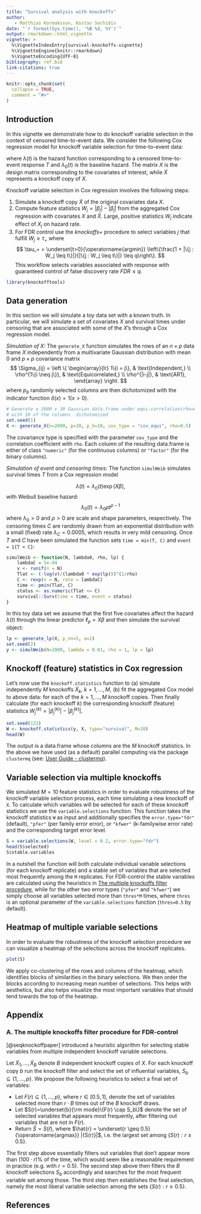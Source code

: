 ```yaml
---
title: "Survival analysis with knockoffs"
author: 
   - Matthias Kormaksson, Kostas Sechidis
date: "`r format(Sys.time(), '%B %d, %Y')`"
output: rmarkdown::html_vignette
vignette: >
  %\VignetteIndexEntry{survival-knockoffs-vignette}
  %\VignetteEngine{knitr::rmarkdown}
  %\VignetteEncoding{UTF-8}
bibliography: ref.bib
link-citations: true
---
```


```r
knitr::opts_chunk$set(
  collapse = TRUE,
  comment = "#>"
)
```

## Introduction

In this vignette we demonstrate how to do knockoff variable selection in the context of censored time-to-event data. We consider the following Cox regression model for knockoff variable selection for time-to-event data:

\begin{align}
\lambda(t) = \lambda_0(t) \exp \left(X \beta + \tilde{X} \tilde{\beta} \right),
\end{align}

where $\lambda(t)$ is the hazard function corresponding to a censored time-to-event response $T$ and $\lambda_0(t)$ is the baseline hazard. The matrix $X$ is the design matrix corresponding to the covariates of interest, while $\tilde{X}$ represents a knockoff copy of $X$.

Knockoff variable selection in Cox regression involves the following steps:

1. Simulate a knockoff copy $\tilde{X}$ of the original covariates data $X$.
2. Compute feature statistics $W_j=|\beta_j|-|\tilde{\beta}_j|$ from the aggregated Cox regression with covariates $X$ and $\tilde{X}$. Large, positive statistics $W_j$ indicate effect of $X_j$ on hazard rate.
3. For FDR control use the *knockoffs$+$* procedure to select variables $j$ that fulfill $W_j \geq \tau_+$ where
$$
\tau_+ = \underset{t>0}{\operatorname{argmin}} \left\{\frac{1 + |\{j : W_j \leq t\}|}{|\{j : W_j \leq t\}|} \leq q\right\}.
$$
This workflow selects variables associated with response with guaranteed control of false discovery rate $FDR \leq q$.

```r
library(knockofftools)
```

## Data generation {#simdata}

In this section we will simulate a toy data set with a known truth. In particular, we will simulate a set of covariates $X$ and survival times under censoring that are associated with some of the $X$'s through a Cox regression model.

*Simulation of $X$:* The `generate_X` function simulates the rows of an $n \times p$ data frame $X$ independently from a multivariate Gaussian distribution with mean $0$ and $p \times p$ covariance matrix 
$$
\Sigma_{ij} = \left \{
\begin{array}{lr}
1\{i = j\}, & \text{Independent,} \\
\rho^{1\{i \neq j\}}, & \text{Equicorrelated,} \\
\rho^{|i-j|}, & \text{AR1},
\end{array}
\right.
$$
where $p_b$ randomly selected columns are then dichotomized with the indicator function $\delta(x)=1(x > 0)$. 
```r
# Generate a 2000 x 30 Gaussian data.frame under equi-correlation(rho=0.5) structure, 
# with 10 of the columns  dichotomized
set.seed(1)
X <- generate_X(n=2000, p=30, p_b=10, cov_type = "cov_equi", rho=0.5)
```
The covariance type is specified with the parameter `cov_type` and the correlation coefficient with `rho`. Each column of the resulting data.frame is either of class `"numeric"` (for the continuous columns) or `"factor"` (for the binary columns).

*Simulation of event and censoring times:* The function `simulWeib` simulates survival times $T$ from a Cox regression model

$$
\lambda(t) = \lambda_0(t) \exp \left(X \beta \right),
$$
with Weibull baseline hazard:
$$
\lambda_0(t) = \lambda_0 \rho t^{\rho-1}
$$
where $\lambda_0 > 0$ and $\rho > 0$ are scale and shape parameters, respectively. The censoring times $C$ are randomly drawn from an exponential distribution with a small (fixed) rate $\lambda_C=0.0005$, which results in very mild censoring. Once $T$ and $C$ have been simulated the function sets `time = min(T, C)` and `event = 1{T < C}`:
```r
simulWeib <- function(N, lambda0, rho, lp) {
    lambdaC = 5e-04
    v <- runif(n = N)
    Tlat <- (-log(v)/(lambda0 * exp(lp)))^(1/rho)
    C <- rexp(n = N, rate = lambdaC)
    time <- pmin(Tlat, C)
    status <- as.numeric(Tlat <= C)
    survival::Surv(time = time, event = status)
}
```

In this toy data set we assume that the first five covariates affect the hazard $\lambda(t)$ through the linear predictor $\ell_p=X\beta$ and then simulate the survival object:
```r
lp <- generate_lp(X, p_nn=5, a=2)
set.seed(2)
y <- simulWeib(N=2000, lambda = 0.01, rho = 1, lp = lp)
```

## Knockoff (feature) statistics in Cox regression

Let's now use the `knockoff.statistics` function to (a) simulate independently
$M$ knockoffs $\tilde{X}_k$, $k=1,\dots,M$, (b) fit the aggregated Cox model
to above data:
\begin{align}
\lambda(t) = \lambda_0(t) \exp \left(X \beta^{(k)} + \tilde{X}_k \tilde{\beta}^{(k)} \right),
\end{align}
for each of the $k=1,\dots,M$ knockoff copies. Then finally calculate
(for each knockoff $k$) the corresponding knockoff (feature) statistics
$W^{(k)}_j = |\beta_j^{(k)}|-|\tilde{\beta}_j^{(k)}|$. 

```r
set.seed(123)
W <- knockoff.statistics(y, X, type="survival", M=10)
head(W)
```

The output is a data.frame whose columns are the $M$ knockoff statistics.
In the above we have used (as a default) parallel computing via the package
`clustermq` (see: [User Guide - clustermq](https://cran.r-project.org/web/packages/clustermq/vignettes/userguide.html)). 

## Variable selection via multiple knockoffs

We simulated $M = 10$ feature statistics in order to evaluate robustness of the knockoff variable selection process, each time simulating a new knockoff of `X`. To calculate which variables will be selected for each of these knockoff statistics we use the `variable.selections` function. This function takes the knockoff statistics `W` as input and additionally specifies the `error.type="fdr"` (default), `"pfer"` (per family error error), or `"kfwer"` (k-familywise error rate) and the corresponding target error level. 
```r
S = variable.selections(W, level = 0.2, error.type="fdr")
head(S$selected)
S$stable.variables
```
In a nutshell the function will both calculate individual variable selections (for each knockoff replicate) and a stable set of variables that are selected most frequently among the `M` replicates. For FDR-control the stable variables are calculated using the heuristics in [The multiple knockoffs filter procedure](#multiple-knockoffs-filter-procedure), while for the other two error types (`"pfer"` and `"kfwer"`) we simply choose all variables selected more than `thres*M` times, where `thres` is an optional parameter of the `variable.selections` function (`thres=0.5` by default).

## Heatmap of multiple variable selections

In order to evaluate the robustness of the knockoff selection procedure we can visualize a heatmap of the selections across the knockoff replicates. 
```r
plot(S)
```
We apply co-clustering of the rows and columns of the heatmap, which identifies blocks of similarities in the binary selections. We then order the blocks according to increasing mean number of selections. This helps with aesthetics, but also helps visualize the most important variables that should tend towards the top of the heatmap.

## Appendix {#appendix}

### A. The multiple knockoffs filter procedure for FDR-control {#multiple-knockoffs-filter-procedure}

[@seqknockoffpaper] introduced a heuristic algorithm for selecting stable variables from multiple independent knockoff variable selections. 

Let $\tilde{X}_1, \dots, \tilde{X}_B$ denote $B$ independent knockoff copies of $X$. For each knockoff copy $b$ run the knockoff filter and select the set of influential variables, $S_b \subseteq \{1,\dots,p\}$. We propose the following heuristics to select a final set of variables:

* Let $F(r) \subseteq \{1,\dots,p\}$, where $r \in [0.5, 1]$, denote the set of variables selected more than $r \cdot B$ times out of the $B$ knockoff draws.
* Let $S(r)=\underset{b}{\rm mode}\{F(r) \cap S_b\}$ denote the set of selected variables that appears most frequently, after filtering out variables that are not in $F(r)$.
* Return $\hat{S} = S(\hat{r})$, where $\hat{r} = \underset{r \geq 0.5}{\operatorname{argmax}} |{S(r)}|$, i.e. the largest set among $\{S(r):r \geq 0.5\}$.

The first step above essentially filters out variables that don't appear more than $(100\cdot r)\%$ of the time, which would seem like a reasonable requirement in practice (e.g. with $r=0.5$). The second step above then filters the $B$ knockoff selections $S_b$ accordingly and searches for the most frequent variable set among those. The third step then establishes the final selection, namely the most liberal variable selection among the sets $\{S(r):r \geq 0.5\}$.

## References
